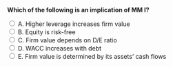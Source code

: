 ::: {.question-block}

<form onsubmit="event.preventDefault(); checkAnswer('module7_mcq_q45')" data-correct-answer="E">
<strong style="display: block;">Which of the following is an implication of MM I?</strong>

<label><input type="radio" name="module7_mcq_q45" value="A"> A. Higher leverage increases firm value</label><br>
<label><input type="radio" name="module7_mcq_q45" value="B"> B. Equity is risk-free</label><br>
<label><input type="radio" name="module7_mcq_q45" value="C"> C. Firm value depends on D/E ratio</label><br>
<label><input type="radio" name="module7_mcq_q45" value="D"> D. WACC increases with debt</label><br>
<label><input type="radio" name="module7_mcq_q45" value="E"> E. Firm value is determined by its assets’ cash flows</label><br>
</form>

<div id="feedback-module7_mcq_q45" class="feedback" data-status="" style="display:none;">
✅ Correct: E. Under MM I, firm value is driven only by asset cash flows, not capital structure.
</div>

:::
